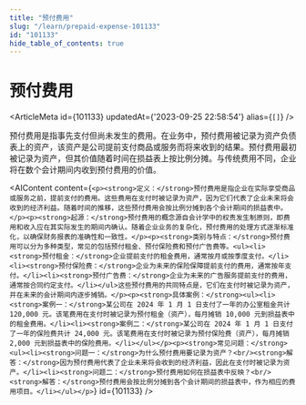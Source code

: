 ```yaml
---
title: "预付费用"
slug: "/learn/prepaid-expense-101133"
id: "101133"
hide_table_of_contents: true
---
```



# 预付费用

<ArticleMeta id={101133} updatedAt={'2023-09-25 22:58:54'} alias={`[]`} />
<div className='border-solid border-b border-t-0 my-4 border-[var(--ifm-color-gray-300)]' />

预付费用是指事先支付但尚未发生的费用。在业务中，预付费用被记录为资产负债表上的资产，该资产是公司提前支付商品或服务而将来收到的结果。预付费用最初被记录为资产，但其价值随着时间在损益表上按比例分摊。与传统费用不同，企业将在数个会计期间内收到预付费用的价值。

<AIContent content={`<p><strong>定义：</strong>预付费用是指企业在实际享受商品或服务之前，提前支付的费用。这些费用在支付时被记录为资产，因为它们代表了企业未来将会收到的经济利益。随着时间的推移，这些预付费用会按比例分摊到各个会计期间的损益表中。</p><p><strong>起源：</strong>预付费用的概念源自会计学中的权责发生制原则，即费用和收入应在其实际发生的期间内确认。随着企业业务的复杂化，预付费用的处理方式逐渐标准化，以确保财务报表的准确性和一致性。</p><p><strong>类别与特点：</strong>预付费用可以分为多种类型，常见的包括预付租金、预付保险费和预付广告费等。<ul><li><strong>预付租金：</strong>企业提前支付的租金费用，通常按月或按季度支付。</li><li><strong>预付保险费：</strong>企业为未来的保险保障提前支付的费用，通常按年支付。</li><li><strong>预付广告费：</strong>企业为未来的广告服务提前支付的费用，通常按合同约定支付。</li></ul>这些预付费用的共同特点是，它们在支付时被记录为资产，并在未来的会计期间内逐步摊销。</p><p><strong>具体案例：</strong><ul><li><strong>案例一：</strong>某公司在 2024 年 1 月 1 日支付了一年的办公室租金共计 120,000 元。该笔费用在支付时被记录为预付租金（资产），每月摊销 10,000 元到损益表中的租金费用。</li><li><strong>案例二：</strong>某公司在 2024 年 1 月 1 日支付了一年的保险费共计 24,000 元。该笔费用在支付时被记录为预付保险费（资产），每月摊销 2,000 元到损益表中的保险费用。</li></ul></p><p><strong>常见问题：</strong><ul><li><strong>问题一：</strong>为什么预付费用要记录为资产？<br/><strong>解答：</strong>因为预付费用代表了企业未来将会收到的经济利益，因此在支付时被记录为资产。</li><li><strong>问题二：</strong>预付费用如何在损益表中反映？<br/><strong>解答：</strong>预付费用会按比例分摊到各个会计期间的损益表中，作为相应的费用项目。</li></ul></p>`} id={101133} />
